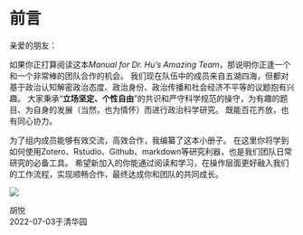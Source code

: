 # 前言 {.unnumbered}

亲爱的朋友：

如果你正打算阅读这本*Manual for Dr. Hu's Amazing Team*，那说明你正逢一个和一个非常棒的团队合作的机会。
我们现在队伍中的成员来自五湖四海，但都对基于政治认知解密政治态度、政治身份、政治传播和社会经济不平等的议题抱有兴趣。
大家秉承“**立场坚定、个性自由**”的共识和严守科学规范的操守，为有趣的题目、为自身的发展（当然，也为情怀）而进行政治科学研究。
既能百花齐放，也有同心协力。

为了组内成员能够有效交流，高效合作，我编纂了这本小册子。
在这里你将学到如何使用Zotero、Rstudio、Github、markdown等研究利器，也是我们团队日常研究的必备工具。
希望新加入的你能通过阅读和学习，在操作层面更好融入我们的工作流程，实现顺畅合作，最终达成你和团队的共同成长。

![](images/goodluck.gif){fig-align="center"}

:::{.column-body-right}
胡悦    
2022-07-03于清华园
:::